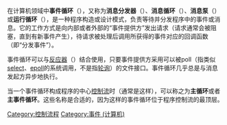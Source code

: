 {{Expand English}}
{{Unreferenced|date=2021年9月}}

在计算机领域中'''事件循环'''（{{lang|en|event loop}}），又称为'''消息分发器'''（{{lang|en|message dispatcher}}）、'''消息循环'''（{{lang|en|message loop}}）、'''消息泵'''（{{lang|en|message pump}}）或'''运行循环'''（{{lang|en|run loop}}），是一种程序构造或设计模式，负责等待并分发程序中的事件或消息。它的工作方式是向内部或者外部的“事件提供方”发出请求（请求通常会被阻塞，直到有新事件产生），待请求被处理后调用所获得的事件对应的回调函数（即“分发事件”）。 

事件循环可以与[[反应器模式|反应器]]（{{lang|en|reactor}}）结合使用，只要事件提供方采用可以被poll（指类似[[select_(Unix)|select]]、[[epoll|epoll]]的系统调用，不是指[[轮询|轮询]]）的文件接口。事件循环几乎总是与消息发起方异步地执行。

当一个事件循环构成程序的中心[[控制流程|控制流]]时（通常是这样），可以称之为'''主循环'''或者'''主事件循环'''。这些名称是合适的，因为这样的事件循环位于程序控制流的最顶层。
{{软件小作品}}
[[Category:控制流程|Category:控制流程]]
[[Category:事件_(计算机)|Category:事件 (计算机)]]